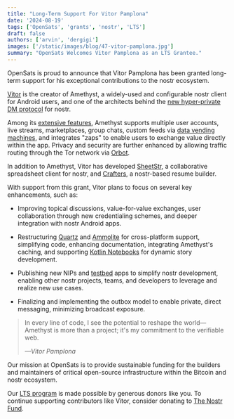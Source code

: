 ```yaml
---
title: "Long-Term Support For Vitor Pamplona"
date: '2024-08-19'
tags: ['OpenSats', 'grants', 'nostr', 'LTS']
draft: false
authors: ['arvin', 'dergigi']
images: ['/static/images/blog/47-vitor-pamplona.jpg']
summary: "OpenSats Welcomes Vitor Pamplona as an LTS Grantee."
---
```


OpenSats is proud to announce that Vitor Pamplona has been granted long-term
support for his exceptional contributions to the nostr ecosystem.

[Vitor](https://github.com/vitorpamplona) is the creator of Amethyst, a
widely-used and configurable nostr client for Android users, and one of the
architects behind the [new hyper-private DM
protocol](https://github.com/nostr-protocol/nips/blob/master/17.md) for nostr.

Among its [extensive features](https://github.com/vitorpamplona/amethyst#),
Amethyst supports multiple user accounts, live streams, marketplaces, group
chats, custom feeds via [data vending
machines](https://www.data-vending-machines.org/), and integrates "zaps" to
enable users to exchange value directly within the app. Privacy and security are
further enhanced by allowing traffic routing through the Tor network via
[Orbot](https://orbot.app/en/).

In addition to Amethyst, Vitor has developed
[SheetStr](https://sheetstr.amethyst.social/), a collaborative spreadsheet
client for nostr, and [Crafters](https://github.com/vitorpamplona/crafters), a
nostr-based resume builder.

With support from this grant, Vitor plans to focus on several key enhancements,
such as:

- Improving topical discussions, value-for-value exchanges, user collaboration
  through new credentialing schemes, and deeper integration with nostr Android
  apps.

- Restructuring
  [Quartz](https://github.com/vitorpamplona/amethyst/tree/main/quartz) and
  [Ammolite](https://github.com/vitorpamplona/amethyst/tree/main/ammolite) for
  cross-platform support, simplifying code, enhancing documentation, integrating
  Amethyst's caching, and supporting [Kotlin
  Notebooks](https://kotlinlang.org/docs/kotlin-notebook-overview.html) for
  dynamic story development.

- Publishing new NIPs and [testbed](https://en.wikipedia.org/wiki/Testbed) apps
  to simplify nostr development, enabling other nostr projects, teams, and
  developers to leverage and realize new use cases.

- Finalizing and implementing the outbox model to enable private, direct
  messaging, minimizing broadcast exposure.

> In every line of code, I see the potential to reshape the world—Amethyst is
> more than a project; it's my commitment to the verifiable web.
>
> <cite>—Vitor Pamplona</cite>

Our mission at OpenSats is to provide sustainable funding for the builders and
maintainers of critical open-source infrastructure within the Bitcoin and nostr
ecosystem.

Our [LTS
program](/blog/nostr-lts-long-term-support-for-nostr-developers)
is made possible by generous donors like you. To continue supporting
contributors like Vitor, consider donating to [The Nostr
Fund](/funds/nostr).

<center>
    <DonateToNostrFundButton/>
</center>
